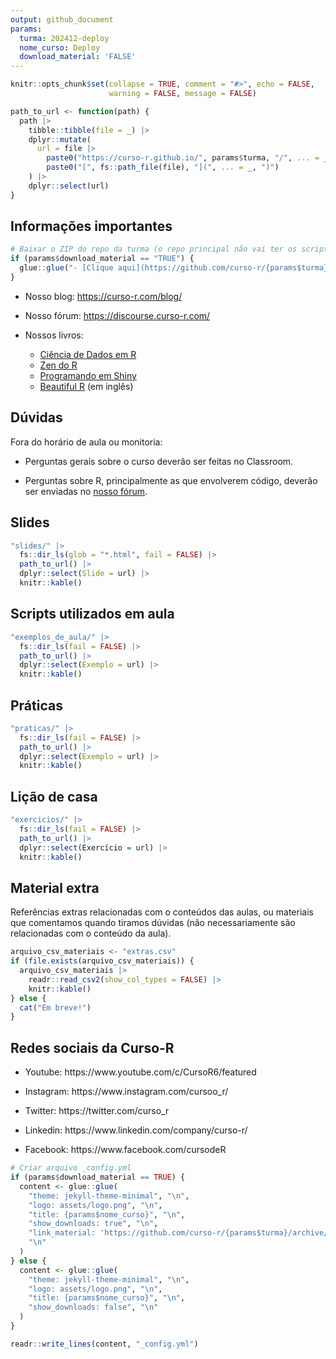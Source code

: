 ```yaml
---
output: github_document
params:
  turma: 202412-deploy
  nome_curso: Deploy
  download_material: 'FALSE'
---
```


<!-- README.md is generated from README.Rmd. Please edit that file -->

```r
knitr::opts_chunk$set(collapse = TRUE, comment = "#>", echo = FALSE,
                      warning = FALSE, message = FALSE)

path_to_url <- function(path) {
  path |>
    tibble::tibble(file = _) |>
    dplyr::mutate(
      url = file |>
        paste0("https://curso-r.github.io/", params$turma, "/", ... = _) |>
        paste0("[", fs::path_file(file), "](", ... = _, ")")
    ) |>
    dplyr::select(url)
}
```

## Informações importantes

```r
# Baixar o ZIP do repo da turma (o repo principal não vai ter os scripts feitos em aula)
if (params$download_material == "TRUE") {
  glue::glue("- [Clique aqui](https://github.com/curso-r/{params$turma}/archive/refs/heads/main.zip) para baixar o material do curso.")
}
```

- Nosso blog: [https://curso-r.com/blog/](https://curso-r.com/blog/)

- Nosso fórum: [https://discourse.curso-r.com/](https://discourse.curso-r.com/)

- Nossos livros: 
  - [Ciência de Dados em R](https://livro.curso-r.com/)
  - [Zen do R](https://curso-r.github.io/zen-do-r/)
  - [Programando em Shiny](https://programando-em-shiny.curso-r.com/)
  - [Beautiful R](https://curso-r.github.io/beautiful-r/) (em inglês)



## Dúvidas

Fora do horário de aula ou monitoria:

- Perguntas gerais sobre o curso deverão ser feitas no Classroom.

- Perguntas sobre R, principalmente as que envolverem código, deverão ser enviadas no [nosso fórum](https://discourse.curso-r.com/).

## Slides

```r
"slides/" |>
  fs::dir_ls(glob = "*.html", fail = FALSE) |>
  path_to_url() |>
  dplyr::select(Slide = url) |>
  knitr::kable()
```


## Scripts utilizados em aula

```r
"exemplos_de_aula/" |>
  fs::dir_ls(fail = FALSE) |>
  path_to_url() |>
  dplyr::select(Exemplo = url) |>
  knitr::kable()
```
## Práticas

```r
"praticas/" |>
  fs::dir_ls(fail = FALSE) |>
  path_to_url() |>
  dplyr::select(Exemplo = url) |>
  knitr::kable()
```

## Lição de casa

```r
"exercicios/" |>
  fs::dir_ls(fail = FALSE) |>
  path_to_url() |>
  dplyr::select(Exercício = url) |>
  knitr::kable()
```


## Material extra

Referências extras relacionadas com o conteúdos das aulas, ou materiais que
comentamos quando tiramos dúvidas (não necessariamente são relacionadas com o
conteúdo da aula).


```r
arquivo_csv_materiais <- "extras.csv"
if (file.exists(arquivo_csv_materiais)) {
  arquivo_csv_materiais |>
    readr::read_csv2(show_col_types = FALSE) |>
    knitr::kable()
} else {
  cat("Em breve!")
}
```

## Redes sociais da Curso-R

- Youtube: https://www.youtube.com/c/CursoR6/featured

- Instagram: https://www.instagram.com/cursoo_r/

- Twitter: https://twitter.com/curso_r

- Linkedin: https://www.linkedin.com/company/curso-r/

- Facebook: https://www.facebook.com/cursodeR

```r
# Criar arquivo _config.yml
if (params$download_material == TRUE) {
  content <- glue::glue(
    "theme: jekyll-theme-minimal", "\n",
    "logo: assets/logo.png", "\n",
    "title: {params$nome_curso}", "\n",
    "show_downloads: true", "\n",
    "link_material: 'https://github.com/curso-r/{params$turma}/archive/refs/heads/main.zip'",
    "\n"
  )
} else {
  content <- glue::glue(
    "theme: jekyll-theme-minimal", "\n",
    "logo: assets/logo.png", "\n",
    "title: {params$nome_curso}", "\n",
    "show_downloads: false", "\n"
  )
}

readr::write_lines(content, "_config.yml")
```
